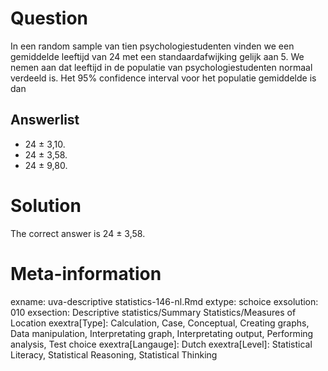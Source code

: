 Question
========

In een random sample van tien psychologiestudenten vinden we een gemiddelde leeftijd van 24 met een standaardafwijking gelijk aan 5. We nemen aan dat leeftijd in de populatie van psychologiestudenten normaal verdeeld is. Het 95% confidence interval voor het populatie gemiddelde is dan

Answerlist
----------
* 24 &plusmn; 3,10.
* 24 &plusmn; 3,58.
* 24 &plusmn; 9,80.

Solution
========

The correct answer is  24 &plusmn; 3,58.

Meta-information
================
exname: uva-descriptive statistics-146-nl.Rmd
extype: schoice
exsolution: 010
exsection: Descriptive statistics/Summary Statistics/Measures of Location
exextra[Type]: Calculation, Case, Conceptual, Creating graphs, Data manipulation, Interpretating graph, Interpretating output, Performing analysis, Test choice
exextra[Langauge]: Dutch
exextra[Level]: Statistical Literacy, Statistical Reasoning, Statistical Thinking

